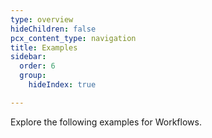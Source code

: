```yaml
---
type: overview
hideChildren: false
pcx_content_type: navigation
title: Examples
sidebar:
  order: 6
  group:
    hideIndex: true

---
```



Explore the following <GlossaryTooltip term="code example">examples</GlossaryTooltip> for Workflows.

<ListExamples directory="workflows/examples/" />
